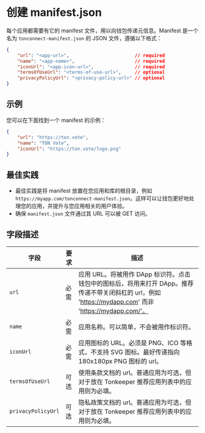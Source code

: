 # 创建 manifest.json

每个应用都需要有它的 manifest 文件，用以向钱包传递元信息。Manifest 是一个名为 `tonconnect-manifest.json` 的 JSON 文件，遵循以下格式：

```json
{
    "url": "<app-url>",                        // required
    "name": "<app-name>",                      // required
    "iconUrl": "<app-icon-url>",               // required
    "termsOfUseUrl": "<terms-of-use-url>",     // optional
    "privacyPolicyUrl": "<privacy-policy-url>" // optional
}
```

## 示例

您可以在下面找到一个 manifest 的示例：

```json
{
    "url": "https://ton.vote",
    "name": "TON Vote",
    "iconUrl": "https://ton.vote/logo.png"
}
```

## 最佳实践

- 最佳实践是将 manifest 放置在您应用和库的根目录，例如 `https://myapp.com/tonconnect-manifest.json`。这样可以让钱包更好地处理您的应用，并提升与您应用相关的用户体验。
- 确保 `manifest.json` 文件通过其 URL 可以被 GET 访问。

## 字段描述

| 字段                 | 要求 | 描述                                                                                                                                                                          |
| ------------------ | -- | --------------------------------------------------------------------------------------------------------------------------------------------------------------------------- |
| `url`              | 必需 | 应用 URL。将被用作 DApp 标识符。点击钱包中的图标后，将用来打开 DApp。推荐传递不带关闭斜杠的 url，例如 'https://mydapp.com' 而非 'https://mydapp.com/'。 |
| `name`             | 必需 | 应用名称。可以简单，不会被用作标识符。                                                                                                                                                         |
| `iconUrl`          | 必需 | 应用图标的 URL。必须是 PNG、ICO 等格式，不支持 SVG 图标。最好传递指向 180x180px PNG 图标的 url。                                                                                                          |
| `termsOfUseUrl`    | 可选 | 使用条款文档的 url。普通应用为可选，但对于放在 Tonkeeper 推荐应用列表中的应用则为必填。                                                                                                                         |
| `privacyPolicyUrl` | 可选 | 隐私政策文档的 url。普通应用为可选，但对于放在 Tonkeeper 推荐应用列表中的应用则为必填。                                                                                                                         |
